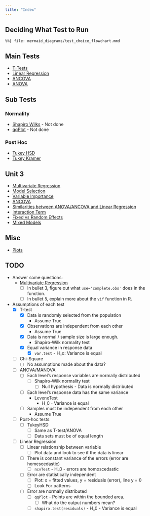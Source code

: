 ```yaml
---
title: "Index"
---
```


## Deciding What Test to Run

```mermaid
%%| file: mermaid_diagrams/test_choice_flowchart.mmd
```

## Main Tests

- [T-Tests](/ttests.qmd)
- [Linear Regression](/linear_regression.qmd)
- [ANCOVA](/ancova.qmd)
- [ANOVA](/anova.qmd)

## Sub Tests

### Normality

- [Shapiro Wilks](/shapiro_wilks.qmd) - Not done
- [qqPlot](/qqPlot.qmd) - Not done

### Post Hoc

- [Tukey HSD](/tukey_hsd.qmd)
- [Tukey Kramer](/tukey_kramer.qmd)

## Unit 3

- [Multivariate Regression](/multivariate_regression.qmd)
- [Model Selection](/model_selection.md)
- [Variable Importance](/variable_importance.qmd)
- [ANCOVA](/ancova.qmd)
- [Similarities between ANOVA/ANCOVA and Linear Regression](/similarities_between_anovaancova_and_linear_regression.md)
- [Interaction Term](/interaction_term.md)
- [Fixed vs Random Effects](/fixed_vs_random_effects.md)
- [Mixed Models](/mixed_models.md)

## Misc

- [Plots](/plots.qmd)

## TODO

- Answer some questions:
	- [Multivariate Regression](/multivariate_regression.qmd#steps-in-running-a-multivariate-regression) 
		- [ ] In bullet 3, figure out what `use='complete.obs'` does in the
		function.
		- [ ] In bullet 5, explain more about the `vif` function in R.
- Assumptions of each test
	- [x] T-test
		- [x] Data is randomly selected from the population
			- Assume True
		- [x] Observations are independent from each other
			- Assume True
		- [x] Data is normal / sample size is large enough.
			- Shapiro-Wilk normality test
		- [x] Equal variance in response data
			- [x] `var.test` - H_o: Variance is equal
	- [ ] Chi-Square
		- [ ] No assumptions made about the data?
	- [ ] ANOVA/MANOVA
		- [ ] Each level's response variables are normally distributed
			- [ ] Shapiro-Wilk normality test
				- [ ] Null hypothesis - Data is normally distributed
		- [ ] Each level's response data has the same variance
			- LeveneTest
				- H_0 - Variance is equal
		- [ ] Samples must be independent from each other
			- Assume True
	- [ ] Post-hoc tests
		- [ ] TukeyHSD
			- [ ] Same as T-test/ANOVA
			- [ ] Data sets must be of equal length
	- [ ] Linear Regression
		- [ ] Linear relationship between variable
			- [ ] Plot data and look to see if the data is linear
		- [ ] There is constant variance of the errors (error are homescedastic)
			- [ ] `ncvTest` - H_0 - errors are homoscedastic
		- [ ] Error are statistically independent
			- [ ] Plot: x = fitted values, y = residuals (error), line y = 0
			- [ ] Look For patterns
		- [ ] Error are normally distributed
			- [ ] `qqPlot` - Points are within the bounded area.
				- [ ] What do the output numbers mean?
			- [ ] `shapiro.test(residuals)` - H_0 - Variance is equal

